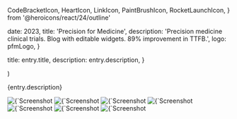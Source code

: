   CodeBracketIcon,
  HeartIcon,
  LinkIcon,
  PaintBrushIcon,
  RocketLaunchIcon,
} from '@heroicons/react/24/outline'



  date: 2023,
  title: 'Precision for Medicine',
  description:
    'Precision medicine clinical trials. Blog with editable widgets. 89% improvement in TTFB.',
  logo: pfmLogo,
}

  title: entry.title,
  description: entry.description,
}

  <EntryLayout>
    <Entry
      entry={entry}
      {...props}
    />
  </EntryLayout>
)

{entry.description}

<div className="not-prose">
  <ProjectBullet
    icon={LinkIcon}
    text="Live website"
    href="https://www.precisionformedicine.com/"
  />
  <ProjectBullet
    icon={CodeBracketIcon}
    text="PHP Development"
  />
  <ProjectBullet
    icon={PaintBrushIcon}
    text="UI/UX Development"
  />
  <ProjectBullet
    icon={RocketLaunchIcon}
    text="Application Performance Monitoring"
  />
  <ProjectBullet
    icon={HeartIcon}
    text="Core Web Vitals"
  />
</div>

<ImagesWithDetails>
  <Image
    src={pfmBlogHomePage}
    alt={`Screenshot from ${entry.title}: the blog home page`}
  />
  <Image
    src={pfmBlogBelowFold}
    alt={`Screenshot from ${entry.title}: the blog below the fold`}
  />
  <Image
    src={pfmBlogCategories}
    alt={`Screenshot from ${entry.title}: blog posts by category`}
  />
  <Image
    src={pfmEditor}
    alt={`Screenshot from ${entry.title}: custom blog editor`}
  />
  <Image
    src={pfmEditorBlocks}
    alt={`Screenshot from ${entry.title}: custom WordPress Gutenberg blocks`}
  />
  <Image
    src={pfmNewRelicApm}
    alt={`Screenshot from ${entry.title}: application performance monitoring via New Relic`}
  />
  <Image
    src={pfmNewRelicCwv}
    alt={`Screenshot from ${entry.title}: core web vitals via New Relic`}
  />
</ImagesWithDetails>
